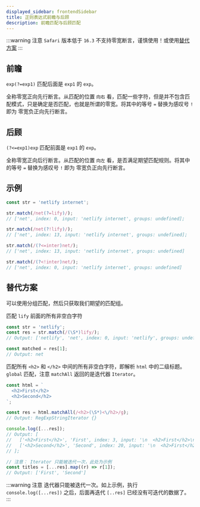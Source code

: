 ```yaml
---
displayed_sidebar: frontendSidebar
title: 正则表达式前瞻与后顾
description: 前瞻匹配与后顾匹配
---
```


<Author count={1200} publish="2023-6-12 4:53" update="2023-6-14 10:22" />

:::warning 注意
`Safari` 版本低于 `16.3` 不支持零宽断言，谨慎使用！或使用[替代方案](#替代方案)
:::

## 前瞻

`exp(?=exp1)` 匹配后面是 `exp1` 的 `exp`。

全称<Emphasis>零宽正向先行断言</Emphasis>。从匹配的位置 `向右`
看，匹配一些字符，但是并不包含匹配模式，只是确定是否匹配，也就是所谓的零宽。将其中的等号 `=`
替换为感叹号 `!` 即为 <Emphasis>零宽负正向先行断言</Emphasis>。

## 后顾

`(?<=exp1)exp` 匹配前面是 `exp1` 的 `exp`。

全称<Emphasis>零宽正向后行断言</Emphasis>。从匹配的位置 `向左` 看，是否满足期望匹配规则。将其中的等号 `=` 替换为感叹号 `!` 即为<Emphasis>
零宽负正向先行断言</Emphasis>。

## 示例

```js
const str = 'netlify internet';

str.match(/net(?=lify)/);
// ['net', index: 0, input: 'netlify internet', groups: undefined];

str.match(/net(?!lify)/);
// ['net', index: 13, input: 'netlify internet', groups: undefined];

str.match(/(?<=inter)net/);
// ['net', index: 13, input: 'netlify internet', groups: undefined]

str.match(/(?<!inter)net/);
// ['net', index: 0, input: 'netlify internet', groups: undefined]
```

## 替代方案

可以使用分组匹配，然后只获取我们期望的匹配组。

匹配 `lify` 前面的所有非空白字符

```js
const str = 'netlify';
const res = str.match(/(\S*)lify/);
// Output: ['netlify', 'net', index: 0, input: 'netlify', groups: undefined]

const matched = res[1];
// Output: net
```

匹配所有 `<h2>` 和 `</h2>` 中间的所有非空白字符，即解析 `html` 中的二级标题。`global` 匹配，注意 `matchAll` 返回的是迭代器 `Iterator`。

```js
const html = `
  <h2>First</h2>
  <h2>Second</h2>
`;

const res = html.matchAll(/<h2>(\S*)<\/h2>/g);
// Output: RegExpStringIterator {}

console.log([...res]);
// Output: [
//   ['<h2>First</h2>', 'First', index: 3, input: '\n  <h2>First</h2>\n  <h2>Second</h2>\n  ', groups: undefined]
//   ['<h2>Second</h2>', 'Second', index: 20, input: '\n  <h2>First</h2>\n  <h2>Second</h2>\n  ', groups: undefined]
// ];

// 注意： Iterator 只能被迭代一次，此处为示例
const titles = [...res].map((r) => r[1]);
// Output: ['First', 'Second']
```

:::warning 注意
迭代器只能被迭代一次。如上示例，执行 `console.log([...res])` 之后，后面再迭代 `[..res]` 已经没有可迭代的数据了。
:::
